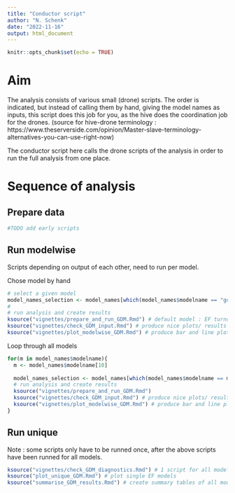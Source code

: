 ```yaml
---
title: "Conductor script"
author: "N. Schenk"
date: "2022-11-16"
output: html_document
---
```


```r
knitr::opts_chunk$set(echo = TRUE)
```

# Aim
The analysis consists of various small (drone) scripts. The order is indicated, but instead of calling them by hand, giving the model names as inputs, this script does this job for you, as the hive does the coordination job for the drones. (source for hive-drone terminology : https://www.theserverside.com/opinion/Master-slave-terminology-alternatives-you-can-use-right-now)

The conductor script here calls the drone scripts of the analysis in order to run the full analysis from one place.

# Sequence of analysis


## Prepare data
```r
#TODO add early scripts
```


## Run modelwise
Scripts depending on output of each other, need to run per model.

Chose model by hand
```r
# select a given model
model_names_selection <- model_names[which(model_names$modelname == "gdm_EFturnover_0.7_LUI"), ]
#
# run analysis and create results
ksource("vignettes/prepare_and_run_GDM.Rmd") # default model : EF turnover 0.7 LUI
ksource("vignettes/check_GDM_input.Rmd") # produce nice plots/ results about correlations among input variables
ksource("vignettes/plot_modelwise_GDM.Rmd") # produce bar and line plots of the current model
```

Loop through all models
```r
for(m in model_names$modelname){
  m <- model_names$modelname[10]
  
  model_names_selection <- model_names[which(model_names$modelname == m), ]
  # run analysis and create results
  ksource("vignettes/prepare_and_run_GDM.Rmd") 
  ksource("vignettes/check_GDM_input.Rmd") # produce nice plots/ results about correlations among input variables
  ksource("vignettes/plot_modelwise_GDM.Rmd") # produce bar and line plots of the current model
}
```


## Run unique
Note : some scripts only have to be runned once, after the above scripts have been runned for all models. 
```r
ksource("vignettes/check_GDM_diagnostics.Rmd") # 1 script for all model diagnostics
ksource("plot_unique_GDM.Rmd") # plot single EF models
ksource("summarise_GDM_results.Rmd") # create summary tables of all model results
```



